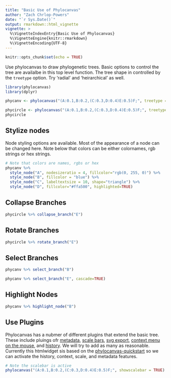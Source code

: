 ```yaml
---
title: "Basic Use of Phylocanvas"
author: "Zach Chrlop-Powers"
date: "`r Sys.Date()`"
output: rmarkdown::html_vignette
vignette: >
  %\VignetteIndexEntry{Basic Use of Phylocanvas}
  %\VignetteEngine{knitr::rmarkdown}
  %\VignetteEncoding{UTF-8}
---
```


```r
knitr::opts_chunk$set(echo = TRUE)
```

Use phylocanvas to draw phylogenetic trees. Basic options to control the tree are availalbe in this top level function. The tree shape in controlled by the `treetype` option. Try 'radial' and 'heirarchical' as well.

```r
library(phylocanvas)
library(dplyr)

phycanv <- phylocanvas("(A:0.1,B:0.2,(C:0.3,D:0.4)E:0.5)F;", treetype = "rectangular", alignlabels = T)
```

```r
phycircle <- phylocanvas("(A:0.1,B:0.2,(C:0.3,D:0.4)E:0.5)F;", treetype = "circular", nodesize = 30, linewidth = 10)
phycircle
```

## Stylize nodes

Node styling options are available. Most of the appearance of a node can be changed here. Note below that colors can be either colornames, rgb strings or hex strings.

```r
# Note that colors are names, rgbs or hex
phycanv %>%
  style_node("A", nodesizeratio = 4, fillcolor="rgb(0, 255, 0)") %>% 
  style_node("B", fillcolor = "blue") %>%
  style_node("C", labeltextsize = 10, shape="triangle") %>%
  style_node("D", fillcolor="#ffa500", highlighted=TRUE) 
```

## Collapse Branches

```r
phycircle %>% collapse_branch("E")
```

## Rotate Branches

```r
phycircle %>% rotate_branch("E")
```


## Select Branches

```r
phycanv %>% select_branch("B")

phycanv %>% select_branch("E", cascade=TRUE)

```

## Highlight Nodes

```r
phycanv %>% highlight_node("B")

```


## Use Plugins

Phylocanvas has a nubmer of different plugins that extend the basic tree. These include pluings ofr [metadata](https://github.com/phylocanvas/phylocanvas-plugin-metadata), [scale bars](https://github.com/phylocanvas/phylocanvas-plugin-scalebar), [svg export](https://github.com/phylocanvas/phylocanvas-plugin-export-svg), [context menu on the mouse](https://github.com/phylocanvas/phylocanvas-plugin-context-menu), and [history](https://github.com/phylocanvas/phylocanvas-plugin-history). We will try to add as many as reasonable. Currently this htmlwidget sis based on the [phylocanvas-quickstart](https://github.com/phylocanvas/phylocanvas-quickstart) so we can activate the history, context, scale, and metadata features.

```r
# Note the scalebar is active
phylocanvas("(A:0.1,B:0.2,(C:0.3,D:0.4)E:0.5)F;", showscalebar = TRUE)
```

